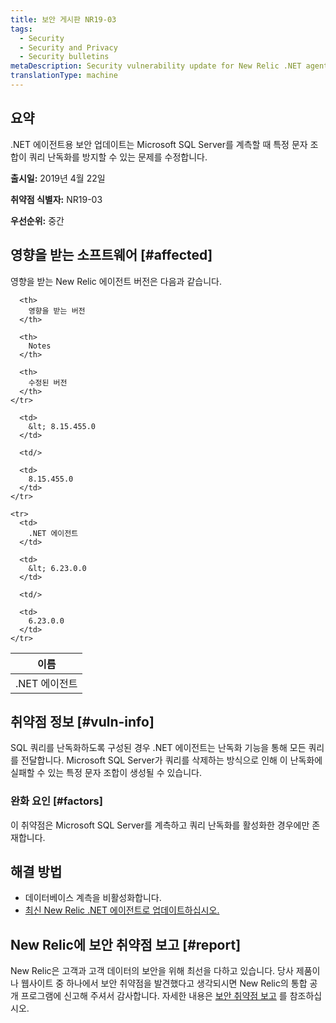 ```yaml
---
title: 보안 게시판 NR19-03
tags:
  - Security
  - Security and Privacy
  - Security bulletins
metaDescription: Security vulnerability update for New Relic .NET agent.
translationType: machine
---
```


## 요약

.NET 에이전트용 보안 업데이트는 Microsoft SQL Server를 계측할 때 특정 문자 조합이 쿼리 난독화를 방지할 수 있는 문제를 수정합니다.

**출시일:** 2019년 4월 22일

**취약점 식별자:** NR19-03

**우선순위:** 중간

## 영향을 받는 소프트웨어 [#affected]

영향을 받는 New Relic 에이전트 버전은 다음과 같습니다.

<table>
  <thead>
    <tr>
      <th>
        이름
      </th>

      <th>
        영향을 받는 버전
      </th>

      <th>
        Notes
      </th>

      <th>
        수정된 버전
      </th>
    </tr>
  </thead>

  <tbody>
    <tr>
      <td>
        .NET 에이전트
      </td>

      <td>
        &lt; 8.15.455.0
      </td>

      <td/>

      <td>
        8.15.455.0
      </td>
    </tr>

    <tr>
      <td>
        .NET 에이전트
      </td>

      <td>
        &lt; 6.23.0.0
      </td>

      <td/>

      <td>
        6.23.0.0
      </td>
    </tr>
  </tbody>
</table>

## 취약점 정보 [#vuln-info]

SQL 쿼리를 난독화하도록 구성된 경우 .NET 에이전트는 난독화 기능을 통해 모든 쿼리를 전달합니다. Microsoft SQL Server가 쿼리를 삭제하는 방식으로 인해 이 난독화에 실패할 수 있는 특정 문자 조합이 생성될 수 있습니다.

### 완화 요인 [#factors]

이 취약점은 Microsoft SQL Server를 계측하고 쿼리 난독화를 활성화한 경우에만 존재합니다.

## 해결 방법

* 데이터베이스 계측을 비활성화합니다.
* [최신 New Relic .NET 에이전트로 업데이트하십시오.](/docs/agents/net-agent/installation/update-net-agent)

## New Relic에 보안 취약점 보고 [#report]

New Relic은 고객과 고객 데이터의 보안을 위해 최선을 다하고 있습니다. 당사 제품이나 웹사이트 중 하나에서 보안 취약점을 발견했다고 생각되시면 New Relic의 통합 공개 프로그램에 신고해 주셔서 감사합니다. 자세한 내용은 [보안 취약점 보고](/docs/security/new-relic-security/data-privacy/reporting-security-vulnerabilities) 를 참조하십시오.